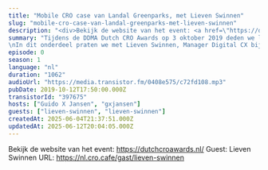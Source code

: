 ```yaml
---
title: "Mobile CRO case van Landal Greenparks, met Lieven Swinnen"
slug: "mobile-cro-case-van-landal-greenparks-met-lieven-swinnen"
description: "<div>Bekijk de website van het event: <a href=\"https://dutchcroawards.nl/\">https://dutchcroawards.nl/</a><br>Guest: Lieven Swinnen URL: https://nl.cro.cafe/gast/lieven-swinnen&nbsp;</div>"
summary: "Tijdens de DDMA Dutch CRO Awards op 3 oktober 2019 deden we live verslag vanaf het event.\nIn dit onderdeel praten we met Lieven Swinnen, Manager Digital CX bij Landal."
episode: 0
season: 1
language: "nl"
duration: "1062"
audioUrl: "https://media.transistor.fm/0408e575/c72fd108.mp3"
pubDate: 2019-10-12T17:50:00.000Z
transistorId: "397675"
hosts: ["Guido X Jansen", "gxjansen"]
guests: ["lieven-swinnen", "lieven-swinnen"]
createdAt: 2025-06-04T21:37:51.000Z
updatedAt: 2025-06-12T20:04:05.000Z
---
```


Bekijk de website van het event: https://dutchcroawards.nl/
Guest: Lieven Swinnen URL: https://nl.cro.cafe/gast/lieven-swinnen